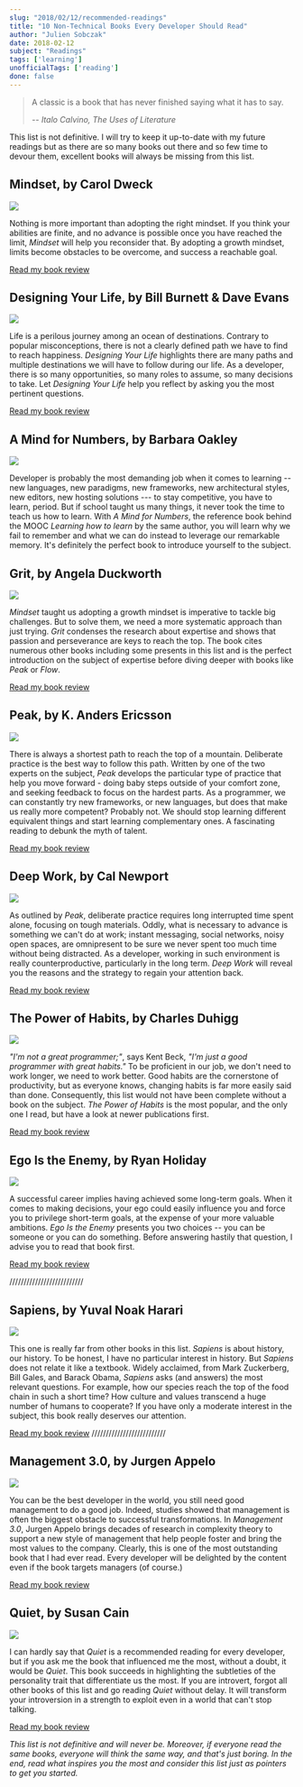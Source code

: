 ```yaml
---
slug: "2018/02/12/recommended-readings"
title: "10 Non-Technical Books Every Developer Should Read"
author: "Julien Sobczak"
date: 2018-02-12
subject: "Readings"
tags: ['learning']
unofficialTags: ['reading']
done: false
---
```



> A classic is a book that has never finished saying what it has to say.
>
> -- <cite>Italo Calvino, The Uses of Literature</cite>


<Admonition type="caution" class="license">
This list is not definitive. I will try to keep it up-to-date with my future readings but as there are so many books out there and so few time to devour them, excellent books will always be missing from this list.
</Admonition>


## Mindset, by Carol Dweck

<img src="https://images.gr-assets.com/books/1436227012l/40745.jpg" />

Nothing is more important than adopting the right mindset. If you think your abilities are finite, and no advance is possible once you have reached the limit, _Mindset_ will help you reconsider that. By adopting a growth mindset, limits become obstacles to be overcome, and success a reachable goal.

[Read my book review](/read/2016/2016-12-31-mindset)


## Designing Your Life, by Bill Burnett & Dave Evans

<img src="https://images.gr-assets.com/books/1469406987l/28814910.jpg" />

Life is a perilous journey among an ocean of destinations. Contrary to popular misconceptions, there is not a clearly defined path we have to find to reach happiness. _Designing Your Life_ highlights there are many paths and multiple destinations we will have to follow during our life. As a developer, there is so many opportunities, so many roles to assume, so many decisions to take. Let _Designing Your Life_ help you reflect by asking you the most pertinent questions.

[Read my book review](/read/2017/2017-10-25-designing-your-life)


## A Mind for Numbers, by Barbara Oakley

<img src="https://images.gr-assets.com/books/1387148777l/18693655.jpg" />

Developer is probably the most demanding job when it comes to learning -- new languages, new paradigms, new frameworks, new architectural styles, new editors, new hosting solutions --- to stay competitive, you have to learn, period. But if school taught us many things, it never took the time to teach us how to learn. With _A Mind for Numbers_, the reference book behind the MOOC _Learning how to learn_ by the same author, you will learn why we fail to remember and what we can do instead to leverage our remarkable memory. It's definitely the perfect book to introduce yourself to the subject.


## Grit, by Angela Duckworth

<img src="https://images.gr-assets.com/books/1457889762l/27213329.jpg" />

_Mindset_ taught us adopting a growth mindset is imperative to tackle big challenges. But to solve them, we need a more systematic approach than just trying. _Grit_ condenses the research about expertise and shows that passion and perseverance are keys to reach the top. The book cites numerous other books including some presents in this list and is the perfect introduction on the subject of expertise before diving deeper with books like _Peak_ or _Flow_.

[Read my book review](/read/2016/2016-12-17-grit)


## Peak, by K. Anders Ericsson

<img src="https://images.gr-assets.com/books/1445050174l/26312997.jpg" />

There is always a shortest path to reach the top of a mountain. Deliberate practice is the best way to follow this path. Written by one of the two experts on the subject, _Peak_ develops the particular type of practice that help you move forward - doing baby steps outside of your comfort zone, and seeking feedback to focus on the hardest parts. As a programmer, we can constantly try new frameworks, or new languages, but does that make us really more competent? Probably not. We should stop learning different equivalent things and start learning complementary ones. A fascinating reading to debunk the myth of talent.

[Read my book review](/read/2017/2017-01-25-peak)


## Deep Work, by Cal Newport

<img src="https://images.gr-assets.com/books/1447957962l/25744928.jpg" />

As outlined by _Peak_, deliberate practice requires long interrupted time spent alone, focusing on tough materials. Oddly, what is necessary to advance is something we can't do at work; instant messaging, social networks, noisy open spaces, are omnipresent to be sure we never spent too much time without being distracted. As a developer, working in such environment is really counterproductive, particularly in the long term. _Deep Work_ will reveal you the reasons and the strategy to regain your attention back.

[Read my book review](/read/2017/2017-11-14-deep-work)


## The Power of Habits, by Charles Duhigg

<img src="https://images.gr-assets.com/books/1366758683l/12609433.jpg" />

_"I'm not a great programmer;"_, says Kent Beck, _"I'm just a good programmer with great habits."_ To be proficient in our job, we don't need to work longer, we need to work better. Good habits are the cornerstone of productivity, but as everyone knows, changing habits is far more easily said than done. Consequently, this list would not have been complete without a book on the subject. _The Power of Habits_ is the most popular, and the only one I read, but have a look at newer publications first.

[Read my book review](/read/2016/2016-10-06-the-power-of-habit)


## Ego Is the Enemy, by Ryan Holiday

<img src="https://images.gr-assets.com/books/1459114043l/27036528.jpg" />

A successful career implies having achieved some long-term goals. When it comes to making decisions, your ego could easily influence you and force you to privilege short-term goals, at the expense of your more valuable ambitions. _Ego Is the Enemy_ presents you two choices -- you can be someone or you can do something. Before answering hastily that question, I advise you to read that book first.

[Read my book review](/read/2017/2017-06-21-ego-is-the-enemy)


//////////////////////////
## Sapiens, by Yuval Noak Harari

<img src="https://images.gr-assets.com/books/1420585954l/23692271.jpg" />

This one is really far from other books in this list. _Sapiens_ is about history, our history. To be honest, I have no particular interest in history. But _Sapiens_ does not relate it like a textbook. Widely acclaimed, from Mark Zuckerberg, Bill Gales, and Barack Obama, _Sapiens_ asks (and answers) the most relevant questions. For example, how our species reach the top of the food chain in such a short time? How culture and values transcend a huge number of humans to cooperate? If you have only a moderate interest in the subject, this book really deserves our attention.

[Read my book review](/read/2017/2017-07-20-sapiens)
//////////////////////////


## Management 3.0, by Jurgen Appelo

<img src="https://images.gr-assets.com/books/1414947872l/10210821.jpg" />

You can be the best developer in the world, you still need good management to do a good job. Indeed, studies showed that management is often the biggest obstacle to successful transformations. In _Management 3.0_, Jurgen Appelo brings decades of research in complexity theory to support a new style of management that help people foster and bring the most values to the company. Clearly, this is one of the most outstanding book that I had ever read. Every developer will be delighted by the content even if the book targets managers (of course.)

[Read my book review](/read/2017/2017-03-27-management-3-0)


## Quiet, by Susan Cain

<img src="https://images.gr-assets.com/books/1328562861l/8520610.jpg" />

I can hardly say that _Quiet_ is a recommended reading for every developer, but if you ask me the book that influenced me the most, without a doubt, it would be _Quiet_. This book succeeds in highlighting the subtleties of the personality trait that differentiate us the most. If you are introvert, forgot all other books of this list and go reading _Quiet_ without delay. It will transform your introversion in a strength to exploit even in a world that can't stop talking.

[Read my book review](/read/2016/2016-11-21-quiet)


_This list is not definitive and will never be. Moreover, if everyone read the same books, everyone will think the same way, and that's just boring. In the end, read what inspires you the most and consider this list just as pointers to get you started._
